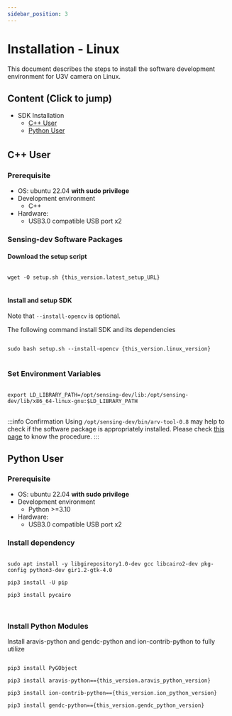 ```yaml
---
sidebar_position: 3
---
```



# Installation - Linux 

This document describes the steps to install the software development environment for U3V camera on Linux.

## Content (Click to jump)
* SDK Installation
  * [C++ User](#cpp)
  * [Python User](#python)

## C++ User　<a id="cpp"/>

### Prerequisite
* OS: ubuntu 22.04 **with sudo privilege**
* Development environment
    * C++
* Hardware:
    * USB3.0 compatible USB port x2


### Sensing-dev Software Packages

#### Download the setup script

<pre>
<code class="language-bash">
wget -O setup.sh {this_version.latest_setup_URL}
</code>
</pre>

#### Install and setup SDK

Note that `--install-opencv` is optional.

The following command install SDK and its dependencies

<pre>
<code class="language-bash">
sudo bash setup.sh --install-opencv {this_version.linux_version}
</code>
</pre>

### Set Environment Variables

<pre>
<code class="language-bash">
export LD_LIBRARY_PATH=/opt/sensing-dev/lib:/opt/sensing-dev/lib/x86_64-linux-gnu:$LD_LIBRARY_PATH
</code>
</pre>

:::info Confirmation
Using `/opt/sensing-dev/bin/arv-tool-0.8` may help to check if the software package is appropriately installed. Please check [this page](../external/aravis/arv-tools) to know the procedure.
:::

## Python User <a id="python"/>
### Prerequisite
* OS: ubuntu 22.04 **with sudo privilege**
* Development environment
    * Python >=3.10
* Hardware:
    * USB3.0 compatible USB port x2

### Install dependency
<pre>
<code class="language-bash">
sudo apt install -y libgirepository1.0-dev gcc libcairo2-dev pkg-config python3-dev gir1.2-gtk-4.0<br />
pip3 install -U pip<br />
pip3 install pycairo<br />
</code>
</pre>

### Install Python Modules

Install aravis-python and gendc-python and ion-contrib-python to fully utilize

<pre>
<code class="language-bash">
pip3 install PyGObject<br />
pip3 install aravis-python=={this_version.aravis_python_version}<br />
pip3 install ion-contrib-python=={this_version.ion_python_version}<br />
pip3 install gendc-python=={this_version.gendc_python_version}<br />
</code>
</pre>

